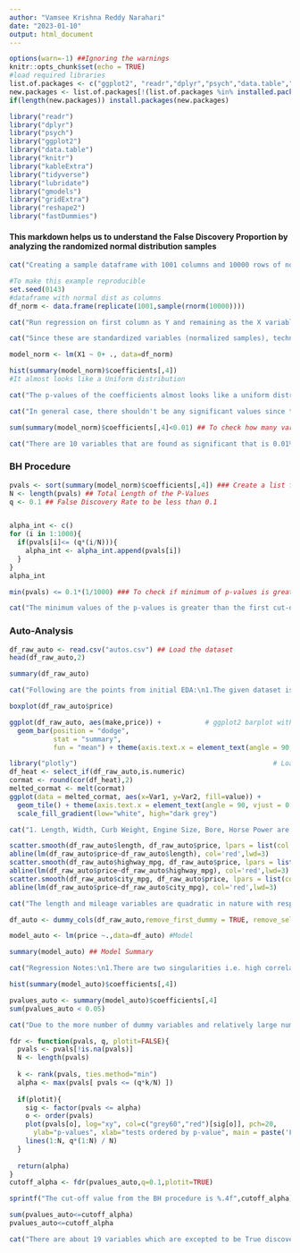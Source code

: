 ```yaml
---
author: "Vamsee Krishna Reddy Narahari"
date: "2023-01-10"
output: html_document
---
```


```r
options(warn=-1) ##Ignoring the warnings
knitr::opts_chunk$set(echo = TRUE)
#load required libraries
list.of.packages <- c("ggplot2", "readr","dplyr","psych","data.table","knitr","kableExtra","tidyverse","lubridate","gmodels","gridExtra","reshape2","fastDummies")
new.packages <- list.of.packages[!(list.of.packages %in% installed.packages()[,"Package"])]
if(length(new.packages)) install.packages(new.packages)

library("readr")
library("dplyr")
library("psych")
library("ggplot2")
library("data.table")
library("knitr")
library("kableExtra")
library("tidyverse")
library("lubridate")
library("gmodels")
library("gridExtra")
library("reshape2")
library("fastDummies")
```

#### This markdown helps us to understand the False Discovery Proportion by analyzing the randomized normal distribution samples

```r
cat("Creating a sample dataframe with 1001 columns and 10000 rows of normalized samples")
```

```r
#To make this example reproducible
set.seed(0143)
#dataframe with normal dist as columns
df_norm <- data.frame(replicate(1001,sample(rnorm(10000))))
```

```r
cat("Run regression on first column as Y and remaining as the X variables")
```

```r
cat("Since these are standardized variables (normalized samples), technically the means of every column tends to be 0, so the regression line will pass through the origin, but due to the random sample its not exactly 0 so restricting the model to be interceptless")
```

```r
model_norm <- lm(X1 ~ 0+ ., data=df_norm)
```

```r
hist(summary(model_norm)$coefficients[,4])
#It almost looks like a Uniform distribution
```
```r
cat("The p-values of the coefficients almost looks like a uniform distribution")
```

```r
cat("In general case, there shouldn't be any significant values since the values are randomly generated, there shouldn't be any relationship between the independent and dependent variables")
```


```r
sum(summary(model_norm)$coefficients[,4]<0.01) ## To check how many variables are less than the 0.01 significance
```
```r
cat("There are 10 variables that are found as significant that is 0.01% of the variables. It show cases that by random some of the variables can be found as significant even though they are not i.e. False Discoveries and FDP is 100%")
```
### BH Procedure
```r
pvals <- sort(summary(model_norm)$coefficients[,4]) ### Create a list for all the p-values
N <- length(pvals) ## Total Length of the P-Values
q <- 0.1 ## False Discovery Rate to be less than 0.1


alpha_int <- c()
for (i in 1:1000){
  if(pvals[i]<= (q*(i/N))){
    alpha_int <- alpha_int.append(pvals[i])
  }
}
alpha_int
```

```r
min(pvals) <= 0.1*(1/1000) ### To check if minimum of p-values is greater than the first cutoff value
```

```r
cat("The minimum values of the p-values is greater than the first cut-off value, we can't create a BH p-value cutoff. So, therefore we can conclude that none of the X-variables are significant post FDR cut-off introduction. There are no true discoveries")
```

### Auto-Analysis
```r
df_raw_auto <- read.csv("autos.csv") ## Load the dataset 
head(df_raw_auto,2)
```

```r
summary(df_raw_auto)
```
```r
cat("Following are the points from initial EDA:\n1.The given dataset is highly imbalanced across mutliple categories such as the make, fuel type etc. So the metric to evaluate the price across categories would be the mean rather than the sum of the prices.")
```
```r
boxplot(df_raw_auto$price)
```


```r
ggplot(df_raw_auto, aes(make,price)) +           # ggplot2 barplot with mean
  geom_bar(position = "dodge",
           stat = "summary",
           fun = "mean") + theme(axis.text.x = element_text(angle = 90, vjust = 0.5, hjust=1))
```

```r
library("plotly")                                                 # Load plotly package
df_heat <- select_if(df_raw_auto,is.numeric)
cormat <- round(cor(df_heat),2)
melted_cormat <- melt(cormat)
ggplot(data = melted_cormat, aes(x=Var1, y=Var2, fill=value)) + 
  geom_tile() + theme(axis.text.x = element_text(angle = 90, vjust = 0.5, hjust=1)) +
  scale_fill_gradient(low="white", high="dark grey") 
```
```r
cat("1. Length, Width, Curb Weight, Engine Size, Bore, Horse Power are positively correlated with the price\n2. City milegae and highway mileage have negative correlation with the price\n3. Some technical details of a car such as Length, Width, CUrb Weight etc., are highly correlated within themselves")
```
```r
scatter.smooth(df_raw_auto$length, df_raw_auto$price, lpars = list(col = "blue", lwd = 3, lty = 3))
abline(lm(df_raw_auto$price~df_raw_auto$length), col='red',lwd=3)
scatter.smooth(df_raw_auto$highway_mpg, df_raw_auto$price, lpars = list(col = "blue", lwd = 3, lty = 3))
abline(lm(df_raw_auto$price~df_raw_auto$highway_mpg), col='red',lwd=3)
scatter.smooth(df_raw_auto$city_mpg, df_raw_auto$price, lpars = list(col = "blue", lwd = 3, lty = 3))
abline(lm(df_raw_auto$price~df_raw_auto$city_mpg), col='red',lwd=3)
```

```r
cat("The length and mileage variables are quadratic in nature with respect to price")
```


```r
df_auto <- dummy_cols(df_raw_auto,remove_first_dummy = TRUE, remove_selected_columns = TRUE) ### Create the Dummy Variables
```

```r
model_auto <- lm(price ~.,data=df_auto) #Model
```

```r
summary(model_auto) ## Model Summary
```
```r
cat("Regression Notes:\n1.There are two singularities i.e. high correlation between compresssion ratio and dummy variable of fuel system idi and engine type ohcf is highly correlated with another dummy variable make subaru. It won't be making much sense to remove a certain dummy variable from the model due to this reason.\n2.The Global F-test of the model suggests that the model is significant relatively havhing high R-squared.\n3.Moreover, there are number of significant variables at alpha 0.05\n4. While adding the quadratic terms of the length, mileage variables the independent variables are not significant and avoided them in the equation")
```
```r
hist(summary(model_auto)$coefficients[,4])
```
```r
pvalues_auto <- summary(model_auto)$coefficients[,4]
sum(pvalues_auto < 0.05)
```
```r
cat("Due to the more number of dummy variables and relatively large number of explanatory variables, there might be a chance that the independent variables might be significant due to a random chance. At 0.1 significance, there are 27 variables which are significant but it might be completely due to random chance and there might be irrelevant variables. Like some of the make dummy variables are significant but not the others, it might be due to a random chance. In the future, whether to predict the price to set the price of the car there might be incorrect prediction from this model, where we are providing unnecessary weightage to certain variables")
```


```r
fdr <- function(pvals, q, plotit=FALSE){ 
  pvals <- pvals[!is.na(pvals)]
  N <- length(pvals)
  
  k <- rank(pvals, ties.method="min")
  alpha <- max(pvals[ pvals <= (q*k/N) ])
  
  if(plotit){
    sig <- factor(pvals <= alpha)
    o <- order(pvals)
    plot(pvals[o], log="xy", col=c("grey60","red")[sig[o]], pch=20, 
      ylab="p-values", xlab="tests ordered by p-value", main = paste('FDR =',q))
    lines(1:N, q*(1:N) / N)
  }
  
  return(alpha)
}
cutoff_alpha <- fdr(pvalues_auto,q=0.1,plotit=TRUE)
```
```r
sprintf("The cut-off value from the BH procedure is %.4f",cutoff_alpha)
```



```r
sum(pvalues_auto<=cutoff_alpha)
pvalues_auto<=cutoff_alpha
```

```r
cat("There are about 19 variables which are excepted to be True discoveries and at 0.05 significance value there are 4 false discoveries")
```

